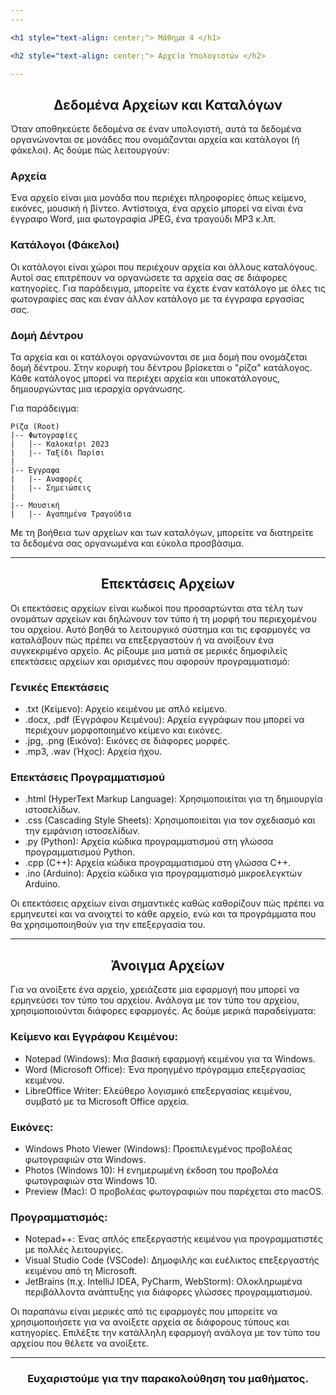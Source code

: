 ```yaml
---
---

<h1 style="text-align: center;"> Μάθημα 4 </h1>

<h2 style="text-align: center;"> Αρχεία Υπολογιστών </h2>

---
```


<h2 style="text-align: center;"> Δεδομένα Αρχείων και Καταλόγων </h2>

Όταν αποθηκεύετε δεδομένα σε έναν υπολογιστή, αυτά τα δεδομένα οργανώνονται σε μονάδες που ονομάζονται αρχεία και κατάλογοι (ή φάκελοι). Ας δούμε πώς λειτουργούν:

<h3 style="text-align: left;"> Αρχεία </h3>
Ένα αρχείο είναι μια μονάδα που περιέχει πληροφορίες
όπως κείμενο, εικόνες, μουσική ή βίντεο.
Αντίστοιχα, ένα αρχείο μπορεί να είναι ένα έγγραφο Word, μια φωτογραφία JPEG, ένα τραγούδι MP3 κ.λπ.

<h3 style="text-align: left;"> Κατάλογοι (Φάκελοι) </h3>
Οι κατάλογοι είναι χώροι που περιέχουν αρχεία και άλλους καταλόγους.
Αυτοί σας επιτρέπουν να οργανώσετε τα αρχεία σας σε διάφορες κατηγορίες.
Για παράδειγμα, μπορείτε να έχετε έναν κατάλογο με όλες τις φωτογραφίες σας και έναν άλλον κατάλογο με τα έγγραφα εργασίας σας.

<h3 style="text-align: left;"> Δομή Δέντρου </h3>
Τα αρχεία και οι κατάλογοι οργανώνονται σε μια δομή που ονομάζεται δομή δέντρου.
Στην κορυφή του δέντρου βρίσκεται ο "ρίζα" κατάλογος.
Κάθε κατάλογος μπορεί να περιέχει αρχεία και υποκατάλογους, δημιουργώντας μια ιεραρχία οργάνωσης.

Για παράδειγμα:
```
Ρίζα (Root)
|-- Φωτογραφίες
|   |-- Καλοκαίρι 2023
|   |-- Ταξίδι Παρίσι
|
|-- Έγγραφα
|   |-- Αναφορές
|   |-- Σημειώσεις
|
|-- Μουσική
|   |-- Αγαπημένα Τραγούδια
```

Με τη βοήθεια των αρχείων και των καταλόγων, μπορείτε να διατηρείτε τα δεδομένα σας οργανωμένα και εύκολα προσβάσιμα.

---

<h2 style="text-align: center;"> Επεκτάσεις Αρχείων </h2>

Οι επεκτάσεις αρχείων είναι κωδικοί που προσαρτώνται στα τέλη των ονομάτων αρχείων και δηλώνουν τον τύπο ή τη μορφή του περιεχομένου του αρχείου.
Αυτό βοηθά το λειτουργικό σύστημα και τις εφαρμογές να καταλάβουν πώς πρέπει να επεξεργαστούν ή να ανοίξουν ένα συγκεκριμένο αρχείο.
Ας ρίξουμε μια ματιά σε μερικές δημοφιλείς επεκτάσεις αρχείων και ορισμένες που αφορούν προγραμματισμό:

<h3 style="text-align: left;"> Γενικές Επεκτάσεις </h3>

* .txt (Κείμενο): Αρχείο κειμένου με απλό κείμενο.
* .docx, .pdf (Εγγράφου Κειμένου): Αρχεία εγγράφων που μπορεί να περιέχουν μορφοποιημένο κείμενο και εικόνες.
* .jpg, .png (Εικόνα): Εικόνες σε διάφορες μορφές.
* .mp3, .wav (Ήχος): Αρχεία ήχου.

<h3 style="text-align: left;"> Επεκτάσεις Προγραμματισμού </h3>

* .html (HyperText Markup Language): Χρησιμοποιείται για τη δημιουργία ιστοσελίδων.
* .css (Cascading Style Sheets): Χρησιμοποιείται για τον σχεδιασμό και την εμφάνιση ιστοσελίδων.
* .py (Python): Αρχεία κώδικα προγραμματισμού στη γλώσσα προγραμματισμού Python.
* .cpp (C++): Αρχεία κώδικα προγραμματισμού στη γλώσσα C++.
* .ino (Arduino): Αρχεία κώδικα για προγραμματισμό μικροελεγκτών Arduino.

Οι επεκτάσεις αρχείων είναι σημαντικές καθώς καθορίζουν πώς πρέπει να ερμηνευτεί και να ανοιχτεί το κάθε αρχείο,
ενώ και τα προγράμματα που θα χρησιμοποιηθούν για την επεξεργασία του.

---

<h2 style="text-align: center;"> Άνοιγμα Αρχείων </h2>

Για να ανοίξετε ένα αρχείο,
χρειάζεστε μια εφαρμογή που μπορεί να ερμηνεύσει τον τύπο του αρχείου.
Ανάλογα με τον τύπο του αρχείου,
χρησιμοποιούνται διάφορες εφαρμογές.
Ας δούμε μερικά παραδείγματα:

<h3 style="text-align: left;"> Κείμενο και Εγγράφου Κειμένου: </h3>

* Notepad (Windows): Μια βασική εφαρμογή κειμένου για τα Windows.
* Word (Microsoft Office): Ένα προηγμένο πρόγραμμα επεξεργασίας κειμένου.
* LibreOffice Writer: Ελεύθερο λογισμικό επεξεργασίας κειμένου, συμβατό με τα Microsoft Office αρχεία.

<h3 style="text-align: left;"> Εικόνες: </h3>

* Windows Photo Viewer (Windows): Προεπιλεγμένος προβολέας φωτογραφιών στα Windows.
* Photos (Windows 10): Η ενημερωμένη έκδοση του προβολέα φωτογραφιών στα Windows 10.
* Preview (Mac): Ο προβολέας φωτογραφιών που παρέχεται στο macOS.

<h3 style="text-align: left;"> Προγραμματισμός: </h3>

* Notepad++: Ένας απλός επεξεργαστής κειμένου για προγραμματιστές με πολλές λειτουργίες.
* Visual Studio Code (VSCode): Δημοφιλής και ευέλικτος επεξεργαστής κειμένου από τη Microsoft.
* JetBrains (π.χ. IntelliJ IDEA, PyCharm, WebStorm): Ολοκληρωμένα περιβάλλοντα ανάπτυξης για διάφορες γλώσσες προγραμματισμού.

Οι παραπάνω είναι μερικές από τις εφαρμογές που μπορείτε να χρησιμοποιήσετε για να ανοίξετε αρχεία σε διάφορους τύπους και κατηγορίες.
Επιλέξτε την κατάλληλη εφαρμογή ανάλογα με τον τύπο του αρχείου που θέλετε να ανοίξετε.

---

<h3 style="text-align: center;"> Ευχαριστούμε για την παρακολούθηση του μαθήματος. </h3>